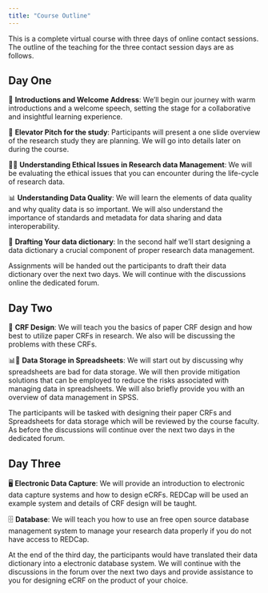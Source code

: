 ```yaml
---
title: "Course Outline"
---
```


This is a complete virtual course with three days of online contact sessions. The outline of the teaching for the three contact session days are as follows.

## Day One

🤝 **Introductions and Welcome Address**: We'll begin our journey with warm introductions and a welcome speech, setting the stage for a collaborative and insightful learning experience.

🎤 **Elevator Pitch for the study**: Participants will present a one slide overview of the research study they are planning. We will go into details later on during the course.

🕵️‍♂️ **Understanding Ethical Issues in Research data Management**: We will be evaluating the ethical issues that you can encounter during the life-cycle of research data.

📊 **Understanding Data Quality**: We will learn the elements of data quality and why quality data is so important. We will also understand the importance of standards and metadata for data sharing and data interoperability.

📝 **Drafting Your data dictionary**: In the second half we'll start designing a data dictionary a crucial component of proper research data management.

Assignments will be handed out the participants to draft their data dictionary over the next two days. We will continue with the discussions online the dedicated forum.

## Day Two

📑 **CRF Design**: We will teach you the basics of paper CRF design and how best to utilize paper CRFs in research. We also will be discussing the problems with these CRFs.

📊📂 **Data Storage in Spreadsheets**: We will start out by discussing why spreadsheets are bad for data storage. We will then provide mitigation solutions that can be employed to reduce the risks associated with managing data in spreadsheets. We will also briefly provide you with an overview of data management in SPSS.

The participants will be tasked with designing their paper CRFs and Spreadsheets for data storage which will be reviewed by the course faculty. As before the discussions will continue over the next two days in the dedicated forum.

## Day Three

🖥️ **Electronic Data Capture**: We will provide an introduction to electronic data capture systems and how to design eCRFs. REDCap will be used an example system and details of CRF design will be taught.

🗄️ **Database**: We will teach you how to use an free open source database management system to manage your research data properly if you do not have access to REDCap.

At the end of the third day, the participants would have translated their data dictionary into a electronic database system. We will continue with the discussions in the forum over the next two days and provide assistance to you for designing eCRF on the product of your choice.

